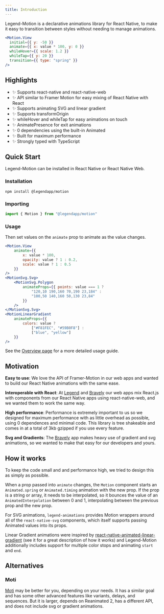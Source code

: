 ```yaml
---
title: Introduction
---
```


Legend-Motion is a declarative animations library for React Native, to make it easy to transition between styles without needing to manage animations.

```jsx
<Motion.View
  initial={{ y: -50 }}
  animate={{ x: value * 100, y: 0 }}
  whileHover={{ scale: 1.2 }}
  whileTap={{ y: 20 }}
  transition={{ type: "spring" }}
/>
```

## Highlights

- ✨ Supports react-native and react-native-web
- ✨ API similar to Framer Motion for easy mixing of React Native with React
- ✨ Supports animating SVG and linear gradient
- ✨ Supports transformOrigin
- ✨ whileHover and whileTap for easy animations on touch
- ✨ AnimatePresence for exit animations
- ✨ 0 dependencies using the built-in Animated
- ✨ Built for maximum performance
- ✨ Strongly typed with TypeScript

## Quick Start

Legend-Motion can be installed in React Native or React Native Web.

### Installation

```npm
npm install @legendapp/motion
```

### Importing

```js
import { Motion } from "@legendapp/motion"
```

### Usage

Then set values on the `animate` prop to animate as the value changes.

```jsx
<Motion.View
    animate={{
        x: value * 100,
        opacity: value ? 1 : 0.2,
        scale: value ? 1 : 0.5
    }}
/>
<MotionSvg.Svg>
    <MotionSvg.Polygon
        animateProps={{ points: value === 1 ?
            "120,10 190,160 70,190 23,184" :
            "100,50 140,160 50,130 23,84"
        }}
    />
</MotionSvg.Svg>
<MotionLinearGradient
    animateProps={{
        colors: value ?
            ["#F81FEC", "#59B0F8"] :
            ["blue", "yellow"]
    }}
/>
```

See the [Overview page](../usage/overview) for a more detailed usage guide.

## Motivation

**Easy to use**: We love the API of Framer-Motion in our web apps and wanted to build our React Native animations with the same ease.

**Interoperable with React**: At [Legend](https://legendapp.com) and [Bravely](https://bravely.io) our web apps mix React.js with components from our React Native apps using react-native-web, and we wanted them to work the same way.

**High performance**: Performance is extremely important to us so we designed for maximum performance with as little overhead as possible, using 0 dependences and minimal code. This library is tree shakeable and comes in at a total of 3kb gzipped if you use every feature.

**Svg and Gradients**: The [Bravely](https://bravely.io) app makes heavy use of gradient and svg animations, so we wanted to make that easy for our developers and yours.

## How it works

To keep the code small and and performance high, we tried to design this as simply as possible.

When a prop passed into `animate` changes, the `Motion` component starts an `Animated.spring` or `Animated.timing` animation with the new prop. If the prop is a string or array, it needs to be interpolated, so it bounces the value of an `AnimatedInterpolation` between 0 and 1, interpolating between the previous prop and the new prop.

For SVG animations, `legend-animations` provides Motion wrappers around all of the `react-native-svg` components, which itself supports passing Animated values into its props.

Linear Gradient animations were inspired by [react-native-animated-linear-gradient](https://github.com/heineiuo/react-native-animated-linear-gradient) (see it for a great description of how it works) and Legend-Motion additionally includes support for multiple color stops and animating `start` and `end`.

## Alternatives

### Moti

[Moti](https://moti.fyi) may be better for you, depending on your needs. It has a similar goal and has some other advanced features like variants, delays, and sequences. But it is larger, depends on Reanimated 2, has a different API, and does not include svg or gradient animations.